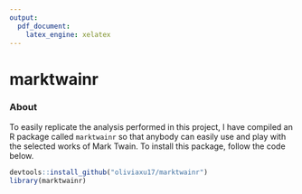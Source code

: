 ```yaml
---
output: 
  pdf_document: 
    latex_engine: xelatex
---
```


# marktwainr {#rmd-basics}

### About
To easily replicate the analysis performed in this project, I have compiled an R package called `marktwainr` so that anybody can easily use and play with the selected works of Mark Twain.  To install this package, follow the code below.

```r
devtools::install_github("oliviaxu17/marktwainr")
library(marktwainr)
```

